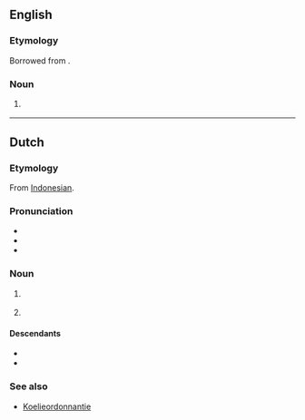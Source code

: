 ==English==

===Etymology===
Borrowed from {{bor|en|af|koelie}}.

===Noun===
{{en-noun}}

# {{lb|en|South Africa}} {{alternative spelling of|en|coolie}}

----

==Dutch==

===Etymology===
From [[w:Bahasa Indonesia|Indonesian]]. {{rfv-etym|nl}}

===Pronunciation===
* {{IPA|nl|/ˈku.li/}}
* {{audio|nl|Nl-koelie.ogg|Audio}}
* {{hyphenation|nl|koe|lie}}

===Noun===
{{nl-noun|m|-s|koelietje}}

# {{lb|nl|historical}} {{l|en|coolie}} {{gloss|Asian manual worker}} {{defdate|from 17th c.}}
# {{lb|nl|pejorative|offensive}} {{l|en|coolie}} {{gloss|person of Indian or Indonesian background}}

====Descendants====
* {{desc|af|koelie}}
* {{desc|srn|kuli|bor=1}}

===See also===
* [[w:nl:Koelie#Koelieordonnantie|Koelieordonnantie]]